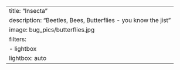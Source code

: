 ---
title: "Insecta"
description: "Beetles, Bees, Butterflies - you know the jist"
image: bug_pics/butterflies.jpg
filters: 
  - lightbox
lightbox: auto
---